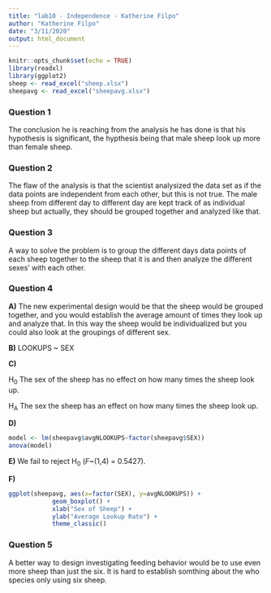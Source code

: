 ```yaml
---
title: "lab10 - Independence - Katherine Filpo"
author: "Katherine Filpo"
date: "3/11/2020"
output: html_document
---
```


```r
knitr::opts_chunk$set(echo = TRUE)
library(readxl)
library(ggplot2)
sheep <- read_excel("sheep.xlsx")
sheepavg <- read_excel("sheepavg.xlsx")
```

### Question 1 

The conclusion he is reaching from the analysis he has done is that his hypothesis is significant, the hypthesis being that male sheep look up more than female sheep. 

### Question 2

The flaw of the analysis is that the scientist analysized the data set as if the data points are independent from each other, but this is not true. The male sheep from different day to different day are kept track of as individual sheep but actually, they should be grouped together and analyzed like that. 

### Question 3

A way to solve the problem is to group the different days data points of each sheep together to the sheep that it is and then analyze the different sexes' with each other. 

### Question 4

**A)** The new experimental design would be that the sheep would be grouped together, and you would establish the average amount of times they look up and analyze that. In this way the sheep would be individualized but you could also look at the groupings of different sex. 

**B)** LOOKUPS ~ SEX

**C)**

H~0~ The sex of the sheep has no effect on how many times the sheep look up. 

H~A~ The sex the sheep has an effect on how many times the sheep look up. 

**D)**
```r
model <- lm(sheepavg$avgNLOOKUPS~factor(sheepavg$SEX))
anova(model)
```

**E)** We fail to reject H~0~ (*F*~(1,4) = 0.5427). 

**F)**
```r
ggplot(sheepavg, aes(x=factor(SEX), y=avgNLOOKUPS)) +
            geom_boxplot() +
            xlab("Sex of Sheep") +
            ylab("Average Lookup Rate") +
            theme_classic() 
```

### Question 5 

A better way to design investigating feeding behavior would be to use even more sheep than just the six. It is hard to establish somthing about the who species only using six sheep. 

